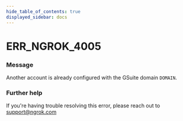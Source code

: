 ```yaml
---
hide_table_of_contents: true
displayed_sidebar: docs
---
```



# ERR_NGROK_4005

### Message

Another account is already configured with the GSuite domain `DOMAIN`.

<ErrorDetails error="err_ngrok_4005" />

### Further help

If you're having trouble resolving this error, please reach out to [support@ngrok.com](mailto:support@ngrok.com?subject=Help%20with%20ERR_NGROK_4005)
